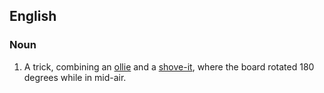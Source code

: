 ==English==

===Noun===
{{en-noun}}

# {{context|skateboarding|lang=en}} A trick, combining an [[ollie]] and a [[shove-it]], where the board rotated 180 degrees while in mid-air.